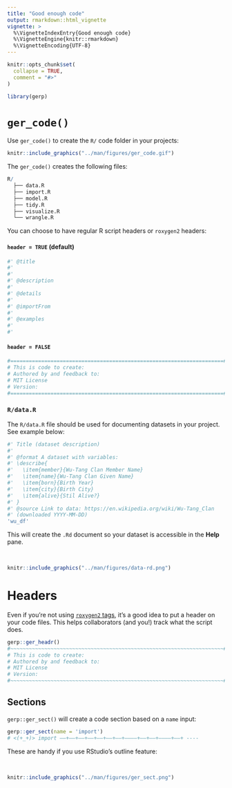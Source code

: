 ```yaml
---
title: "Good enough code"
output: rmarkdown::html_vignette
vignette: >
  %\VignetteIndexEntry{Good enough code}
  %\VignetteEngine{knitr::rmarkdown}
  %\VignetteEncoding{UTF-8}
---
```


```r
knitr::opts_chunk$set(
  collapse = TRUE,
  comment = "#>"
)
```

```r
library(gerp)
```

# `ger_code()`

Use `ger_code()` to create the `R/` code folder in your projects: 

```r
knitr::include_graphics("../man/figures/ger_code.gif")
```

The `ger_code()` creates the following files:

```r
R/
  ├── data.R
  ├── import.R
  ├── model.R
  ├── tidy.R
  ├── visualize.R
  └── wrangle.R
```

You can choose to have regular R script headers or `roxygen2` headers:

#### `header = TRUE` (default)

```r
#' @title 
#' 
#' 
#' @description
#' 
#' @details
#' 
#' @importFrom
#' 
#' @examples 
#' 
#'
```

#### `header = FALSE`

```r
#=====================================================================#
# This is code to create:
# Authored by and feedback to:
# MIT License
# Version:
#=====================================================================#
```

### `R/data.R`

The `R/data.R` file should be used for documenting datasets in your project. See example below:

```r
#' Title (dataset description)
#'
#' @format A dataset with variables:
#' \describe{
#'   \item{member}{Wu-Tang Clan Member Name}
#'   \item{name}{Wu-Tang Clan Given Name}
#'   \item{born}{Birth Year}
#'   \item{city}{Birth City}
#'   \item{alive}{Stil Alive?}
#' }
#' @source Link to data: https://en.wikipedia.org/wiki/Wu-Tang_Clan
#' (downloaded YYYY-MM-DD)
'wu_df'
```

This will create the `.Rd` document so your dataset is accessible in the **Help** pane.

<br>

```r
knitr::include_graphics("../man/figures/data-rd.png")
```

# Headers 

Even if you're not using [`roxygen2` tags](https://roxygen2.r-lib.org/articles/rd.html), it's a good idea to put a header on your code files. This helps collaborators (and you!) track what the script does.

```r
gerp::ger_headr()
#~~~~~~~~~~~~~~~~~~~~~~~~~~~~~~~~~~~~~~~~~~~~~~~~~~~~~~~~~~~~~~~~~~~~~#
# This is code to create:
# Authored by and feedback to:
# MIT License
# Version:
#~~~~~~~~~~~~~~~~~~~~~~~~~~~~~~~~~~~~~~~~~~~~~~~~~~~~~~~~~~~~~~~~~~~~~#
```

## Sections 

`gerp::ger_sect()` will create a code section based on a `name` input:

```r
gerp::ger_sect(name = 'import')
# <(+_+)> import ––+––+––+––+––+––+––+––––+––+––+––––+––+ ----
```

These are handy if you use RStudio's outline feature: 

<br>

```r
knitr::include_graphics("../man/figures/ger_sect.png")
```

